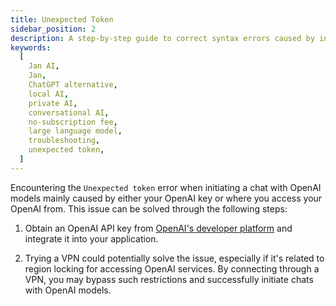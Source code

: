 ```yaml
---
title: Unexpected Token
sidebar_position: 2
description: A step-by-step guide to correct syntax errors caused by invalid JSON in the code.
keywords:
  [
    Jan AI,
    Jan,
    ChatGPT alternative,
    local AI,
    private AI,
    conversational AI,
    no-subscription fee,
    large language model,
    troubleshooting,
    unexpected token,
  ]
---
```


<head>
    <title>Unexpected Token</title>
    <meta name="description" content="A step-by-step guide to correct syntax errors caused by invalid JSON in the code. Learn how to troubleshoot and fix issues related to unexpected token errors when initiating a chat with OpenAI models.">
    <meta name="keywords" content="Jan AI, Jan, ChatGPT alternative, local AI, private AI, conversational AI, no-subscription fee, large language model, troubleshooting, unexpected token">
    <meta property="og:title" content="Unexpected Token">
    <meta property="og:description" content="A step-by-step guide to correct syntax errors caused by invalid JSON in the code. Learn how to troubleshoot and fix issues related to unexpected token errors when initiating a chat with OpenAI models.">
    <meta property="og:url" content="https://yourwebsite.com/unexpected-token">
    <meta name="twitter:card" content="summary">
    <meta name="twitter:title" content="Unexpected Token">
    <meta name="twitter:description" content="A step-by-step guide to correct syntax errors caused by invalid JSON in the code. Learn how to troubleshoot and fix issues related to unexpected token errors when initiating a chat with OpenAI models.">
</head>

Encountering the `Unexpected token` error when initiating a chat with OpenAI models mainly caused by either your OpenAI key or where you access your OpenAI from. This issue can be solved through the following steps:

1. Obtain an OpenAI API key from [OpenAI's developer platform](https://platform.openai.com/) and integrate it into your application.

2. Trying a VPN could potentially solve the issue, especially if it's related to region locking for accessing OpenAI services. By connecting through a VPN, you may bypass such restrictions and successfully initiate chats with OpenAI models.
